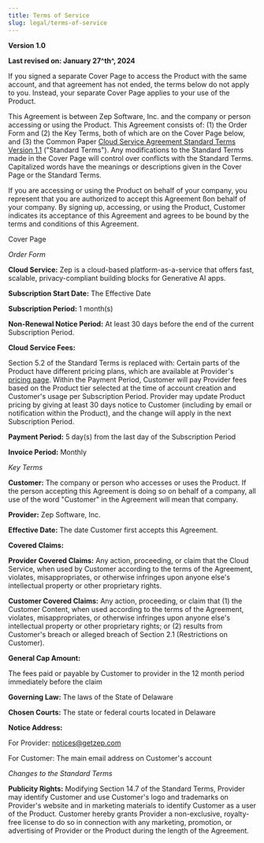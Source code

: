 ```yaml
---
title: Terms of Service
slug: legal/terms-of-service
---
```


**Version 1.0**

**Last revised on: January 27^th^, 2024**

If you signed a separate Cover Page to access the Product with the same
account, and that agreement has not ended, the terms below do not apply
to you. Instead, your separate Cover Page applies to your use of the
Product.

This Agreement is between Zep Software, Inc. and the company or person
accessing or using the Product. This Agreement consists of: (1) the
Order Form and (2) the Key Terms, both of which are on the Cover Page
below, and (3) the Common Paper [Cloud Service Agreement Standard Terms
Version 1.1](https://commonpaper.com/standards/cloud-service-agreement/1.1/)
("Standard Terms"). Any modifications to the Standard Terms made in the
Cover Page will control over conflicts with the Standard Terms.
Capitalized words have the meanings or descriptions given in the Cover
Page or the Standard Terms.

If you are accessing or using the Product on behalf of your company, you represent that you
are authorized to accept this Agreement ßon behalf of your company. By
signing up, accessing, or using the Product, Customer indicates its
acceptance of this Agreement and agrees to be bound by the terms and
conditions of this Agreement.

Cover Page

*Order Form*

**Cloud Service:** Zep is a cloud-based platform-as-a-service that
offers fast, scalable, privacy-compliant building blocks for Generative
AI apps.

**Subscription Start Date:** The Effective Date

**Subscription Period:** 1 month(s)

**Non-Renewal Notice Period:** At least 30 days before the end of the
current Subscription Period.

**Cloud Service Fees:**

Section 5.2 of the Standard Terms is replaced with: Certain parts of the
Product have different pricing plans, which are available at Provider's
[pricing page](/service-plans). Within the Payment
Period, Customer will pay Provider fees based on the Product tier
selected at the time of account creation and Customer's usage per
Subscription Period. Provider may update Product pricing by giving at
least 30 days notice to Customer (including by email or notification
within the Product), and the change will apply in the next Subscription
Period.

**Payment Period:** 5 day(s) from the last day of the Subscription
Period

**Invoice Period:** Monthly

*Key Terms*

**Customer:** The company or person who accesses or uses the Product. If
the person accepting this Agreement is doing so on behalf of a company,
all use of the word \"Customer\" in the Agreement will mean that
company.

**Provider:** Zep Software, Inc.

**Effective Date:** The date Customer first accepts this Agreement.

**Covered Claims:**

**Provider Covered Claims:** Any action, proceeding, or claim that the
Cloud Service, when used by Customer according to the terms of the
Agreement, violates, misappropriates, or otherwise infringes upon anyone
else's intellectual property or other proprietary rights.

**Customer Covered Claims:** Any action, proceeding, or claim that (1)
the Customer Content, when used according to the terms of the Agreement,
violates, misappropriates, or otherwise infringes upon anyone else's
intellectual property or other proprietary rights; or (2) results from
Customer's breach or alleged breach of Section 2.1 (Restrictions on
Customer).

**General Cap Amount:**

The fees paid or payable by Customer to provider in the 12 month period
immediately before the claim

**Governing Law:** The laws of the State of Delaware

**Chosen Courts:** The state or federal courts located in Delaware

**Notice Address:**

For Provider: notices@getzep.com

For Customer: The main email address on Customer's account

*Changes to the Standard Terms*

**Publicity Rights:** Modifying Section 14.7 of the Standard Terms,
Provider may identify Customer and use Customer's logo and trademarks on
Provider's website and in marketing materials to identify Customer as a
user of the Product. Customer hereby grants Provider a non-exclusive,
royalty-free license to do so in connection with any marketing,
promotion, or advertising of Provider or the Product during the length
of the Agreement.
